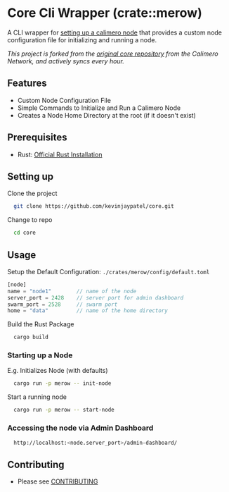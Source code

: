 # Core Cli Wrapper (crate::merow) 
[CONTRIBUTING]: CONTRIBUTING.md
[setting up a calimero node]: https://calimero-network.github.io/getting-started/setup/

A CLI wrapper for [setting up a calimero node] that provides a custom node configuration file for initializing and running a node. 

*This project is forked from the [original core repository](https://github.com/calimero-network/core) from the Calimero Network, and actively syncs every hour.*   
## Features

- Custom Node Configuration File 
- Simple Commands to Initialize and Run a Calimero Node 
- Creates a Node Home Directory at the root (if it doesn't exist)

## Prerequisites
- Rust:  [Official Rust Installation](https://www.rust-lang.org/tools/install)

## Setting up
Clone the project

```bash
  git clone https://github.com/kevinjaypatel/core.git 
```

Change to repo  

```bash
  cd core 
```

## Usage

Setup the Default Configuration:  `./crates/merow/config/default.toml` 

```javascript
[node] 
name = "node1"        // name of the node 
server_port = 2428    // server port for admin dashboard 
swarm_port = 2528     // swarm port 
home = "data"         // name of the home directory 
```


 Build the Rust Package
```bash
  cargo build 
```

### Starting up a Node 
E.g. Initializes Node (with defaults) 
```bash
  cargo run -p merow -- init-node 
```

Start a running node 
```bash
  cargo run -p merow -- start-node 
```

### Accessing the node via Admin Dashboard
```bash
  http://localhost:<node.server_port>/admin-dashboard/
```


## Contributing
- Please see [CONTRIBUTING][] 